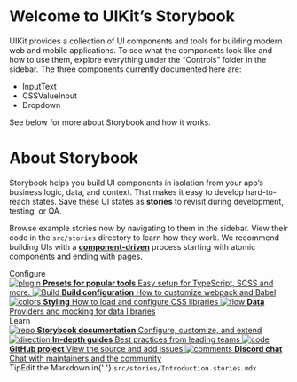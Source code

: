 

<Meta title="UIKit/Introduction" />

# Welcome to UIKit’s Storybook

<style>
    {`
        .subheading {
            --mediumdark: '#999999';
            font-weight: 900;
            font-size: 13px;
            color: #999;
            letter-spacing: 6px;
            line-height: 24px;
            text-transform: uppercase;
            margin-bottom: 12px;
            margin-top: 40px;
        }

        .link-list {
            display: grid;
            grid-template-columns: 1fr;
            grid-template-rows: 1fr 1fr;
            row-gap: 10px;
        }

        @media (min-width: 620px) {
            .link-list {
                row-gap: 20px;
                column-gap: 20px;
                grid-template-columns: 1fr 1fr;
            }
        }

        @media all and (-ms-high-contrast:none) {
            .link-list {
                display: -ms-grid;
                -ms-grid-columns: 1fr 1fr;
                -ms-grid-rows: 1fr 1fr;
            }
        }

        .link-item {
            display: block;
            padding: 20px 30px 20px 15px;
            border: 1px solid #00000010;
            border-radius: 5px;
            transition: background 150ms ease-out, border 150ms ease-out, transform 150ms ease-out;
            color: #333333;
            display: flex;
            align-items: flex-start;
        }

        .link-item:hover {
            border-color: #1EA7FD50;
            transform: translate3d(0, -3px, 0);
            box-shadow: rgba(0, 0, 0, 0.08) 0 3px 10px 0;
        }

        .link-item:active {
            border-color: #1EA7FD;
            transform: translate3d(0, 0, 0);
        }

        .link-item strong {
            font-weight: 700;
            display: block;
            margin-bottom: 2px;
        }

        .link-item img {
            height: 40px;
            width: 40px;
            margin-right: 15px;
            flex: none;
        }

        .link-item span {
            font-size: 14px;
            line-height: 20px;
        }

        .tip {
            display: inline-block;
            border-radius: 1em;
            font-size: 11px;
            line-height: 12px;
            font-weight: 700;
            background: #E7FDD8;
            color: #66BF3C;
            padding: 4px 12px;
            margin-right: 10px;
            vertical-align: top;
        }

        .tip-wrapper {
            font-size: 13px;
            line-height: 20px;
            margin-top: 40px;
            margin-bottom: 40px;
        }

        .tip-wrapper code {
            font-size: 12px;
            display: inline-block;
        }
    `}
</style>

UIKit provides a collection of UI components and tools for building modern
web and mobile applications. To see what the components look like and how
to use them, explore everything under the “Controls” folder in the sidebar.
The three components currently documented here are:

-   <LinkTo kind="UIKit/Controls/InputText">InputText</LinkTo>
-   <LinkTo kind="UIKit/Controls/CSSValueInput">CSSValueInput</LinkTo>
-   <LinkTo kind="UIKit/Controls/Dropdown">Dropdown</LinkTo>

See below for more about Storybook and how it works.

# About Storybook

Storybook helps you build UI components in isolation from your app’s
business logic, data, and context. That makes it easy to develop
hard-to-reach states. Save these UI states as **stories** to revisit during
development, testing, or QA.

Browse example stories now by navigating to them in the sidebar. View their
code in the `src/stories` directory to learn how they work. We recommend
building UIs with a [**component-driven**](https://componentdriven.org)
process starting with atomic components and ending with pages.

<div className="subheading">Configure</div>
<div className="link-list">
    <a
        className="link-item"
        href="https://storybook.js.org/docs/react/addons/addon-types"
        target="_blank"
    >
        <img src={Plugin} alt="plugin" />
        <span>
            <strong>Presets for popular tools</strong>
            Easy setup for TypeScript, SCSS and more.
        </span>
    </a>
    <a
        className="link-item"
        href="https://storybook.js.org/docs/react/configure/webpack"
        target="_blank"
    >
        <img src={StackAlt} alt="Build" />
        <span>
            <strong>Build configuration</strong>
            How to customize webpack and Babel
        </span>
    </a>
    <a
        className="link-item"
        href="https://storybook.js.org/docs/react/configure/styling-and-css"
        target="_blank"
    >
        <img src={Colors} alt="colors" />
        <span>
            <strong>Styling</strong>
            How to load and configure CSS libraries
        </span>
    </a>
    <a
        className="link-item"
        href="https://storybook.js.org/docs/react/get-started/setup#configure-storybook-for-your-stack"
        target="_blank"
    >
        <img src={Flow} alt="flow" />
        <span>
            <strong>Data</strong>
            Providers and mocking for data libraries
        </span>
    </a>
</div>
<div className="subheading">Learn</div>
<div className="link-list">
    <a
        className="link-item"
        href="https://storybook.js.org/docs"
        target="_blank"
    >
        <img src={Repo} alt="repo" />
        <span>
            <strong>Storybook documentation</strong>
            Configure, customize, and extend
        </span>
    </a>
    <a
        className="link-item"
        href="https://www.learnstorybook.com"
        target="_blank"
    >
        <img src={Direction} alt="direction" />
        <span>
            <strong>In-depth guides</strong>
            Best practices from leading teams
        </span>
    </a>
    <a
        className="link-item"
        href="https://github.com/storybookjs/storybook"
        target="_blank"
    >
        <img src={Code} alt="code" />
        <span>
            <strong>GitHub project</strong>
            View the source and add issues
        </span>
    </a>
    <a
        className="link-item"
        href="https://discord.gg/storybook"
        target="_blank"
    >
        <img src={Comments} alt="comments" />
        <span>
            <strong>Discord chat</strong>
            Chat with maintainers and the community
        </span>
    </a>
</div>
<div className="tip-wrapper">
    <span className="tip">Tip</span>Edit the Markdown in{' '}
    <code>src/stories/Introduction.stories.mdx</code>
</div>
